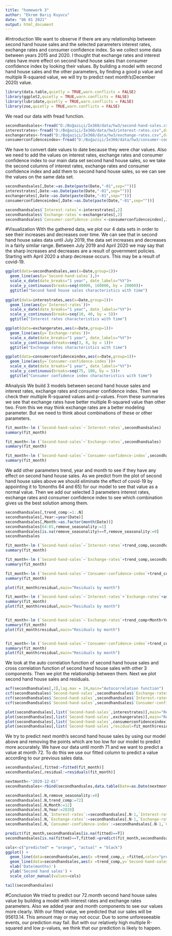 ```yaml
---
title: "homework 3"
author: "Ekrem Barış Kuyucu"
date: "06 01 2021"
output: html_document
---
```


#Introduction
We want to observe if there are any relationship between second hand house sales and the selected parameters interest rates, exchange rates and consumer confidence index. So we collect some data between years 2015 and 2020. I thought that exchange rates and interest rates have more effect on second hand house sales than consumer confidence index by looking their values. By building a model with second hand house sales and the other parameters, by finding a good p value and multiple R-squared value, we will try to predict next month's(December 2020) value.


```r

library(data.table,quietly = TRUE,warn.conflicts = FALSE)
library(ggplot2,quietly = TRUE,warn.conflicts = FALSE)
library(lubridate,quietly = TRUE,warn.conflicts = FALSE)
library(zoo,quietly = TRUE,warn.conflicts = FALSE)

```


We read our data with fread function.


```r

secondhandsales<-fread("D:/Boğaziçi/İe360/data/hw3/second-hand-sales.csv",drop="V3")
interestrates<-fread("D:/Boğaziçi/İe360/data/hw3/interest-rates.csv",drop="V3")
exchangerates<-fread("D:/Boğaziçi/İe360/data/hw3/exchange-rates.csv",drop="V3")
consumerconfidenceindex<-fread("D:/Boğaziçi/İe360/data/hw3/consumer-confidence-index.csv",drop="V3")

```


We have to convert date values to date because they were char values. Also we need to add the values on interest rates, exchange rates and consumer confidence index to our main data set second hand house sales, so we take the second columns of interest rates, exchange rates and consumer confidence index and add them to second hand house sales, so we can see the values on the same data set. 


```r

secondhandsales[,Date:=as.Date(paste(Date,"-01",sep=""))]
interestrates[,Date:=as.Date(paste(Date,"-01",sep=""))]
exchangerates[,Date:=as.Date(paste(Date,"-01",sep=""))]
consumerconfidenceindex[,Date:=as.Date(paste(Date,"-01",sep=""))]

secondhandsales$`Interest-rates`<-interestrates[,2]
secondhandsales$`Exchange-rates`<-exchangerates[,2]
secondhandsales$`Consumer-confidence-index`<-consumerconfidenceindex[,2]

```


#Visualization
With the gathered data, we plot our 4 data sets in order to see their increases and decreases over time. We can see that in second hand house sales data until July 2019, the data set increases and decreases in a fairly similar range. Between July 2019 and April 2020 we may say that the sharp increases and decreases are a result of government policies. Starting with April 2020 a sharp decrease occurs. This may be a result of covid-19.


```r

ggplot(data=secondhandsales,aes(x=Date,group=1))+
  geom_line(aes(y=`Second-hand-sales`),)+
  scale_x_date(date_breaks="1 year", date_labels="%Y")+
  scale_y_continuous(breaks=seq(40000, 160000, by = 20000))+
  ggtitle("Second hand house sales characteristics with time")
  
ggplot(data=interestrates,aes(x=Date,group=1))+
  geom_line(aes(y=`Interest-rates`))+
  scale_x_date(date_breaks="1 year", date_labels="%Y")+
  scale_y_continuous(breaks=seq(10, 40, by = 5))+
  ggtitle("Interest rates characteristics with time")

ggplot(data=exchangerates,aes(x=Date,group=1))+
  geom_line(aes(y=`Exchange-rates`))+
  scale_x_date(date_breaks="1 year", date_labels="%Y")+
  scale_y_continuous(breaks=seq(3, 8, by = 1))+
  ggtitle("Exchange rates characteristics with time")

ggplot(data=consumerconfidenceindex,aes(x=Date,group=1))+
  geom_line(aes(y=`Consumer-confidence-index`))+
  scale_x_date(date_breaks="1 year", date_labels="%Y")+
  scale_y_continuous(breaks=seq(75, 100, by = 5))+
  ggtitle("Consumer confidence index characteristics with time")

```


#Analysis
We build 3 models between second hand house sales and interest rates, exchange rates and consumer confidence index. Then we check their multiple R-squared values and p-values. From these summaries we see that exchange rates have better multiple R-squared value than other two. From this we may think exchange rates are a better modeling parameter. But we need to think about combinations of these or other parameters.


```r

fit_month<-lm (`Second-hand-sales`~`Interest-rates`,secondhandsales)
summary(fit_month)

fit_month<-lm (`Second-hand-sales`~`Exchange-rates`,secondhandsales)
summary(fit_month)

fit_month<-lm (`Second-hand-sales`~`Consumer-confidence-index`,secondhandsales)
summary(fit_month)

```


We add other parameters trend, year and month to see if they have any effect on second hand house sales. As we predict from the plot of second hand house sales above we should eliminate the effect of covid-19 by appointing it to 1(months 64 and 65) for our model to see that value as a normal value. Then we add our selected 3 parameters interest rates, exchange rates and consumer confidence index to see which combination gives us the best solution among them. 


```r

secondhandsales[,trend_comp:=1:.N]
secondhandsales[,Year:=year(Date)]
secondhandsales[,Month:=as.factor(month(Date))]
secondhandsales[64:65,remove_seasonality:=1]
secondhandsales[is.na(remove_seasonality)==T,remove_seasonality:=0]
secondhandsales

fit_month<-lm (`Second-hand-sales`~`Interest-rates`+trend_comp,secondhandsales)
summary(fit_month)

fit_month<-lm (`Second-hand-sales`~`Exchange-rates`+trend_comp,secondhandsales)
summary(fit_month)

fit_month<-lm (`Second-hand-sales`~`Consumer-confidence-index`+trend_comp,secondhandsales)
summary(fit_month)

plot(fit_month$residual,main="Residuals by month")

fit_month<-lm (`Second-hand-sales`~`Interest-rates`+`Exchange-rates`+as.factor(Month)+Year+trend_comp+as.factor(remove_seasonality),secondhandsales)
summary(fit_month)
plot(fit_month$residual,main="Residuals by month")


fit_month<-lm (`Second-hand-sales`~`Exchange-rates`+trend_comp+Month+Year,secondhandsales)
summary(fit_month)
plot(fit_month$residual,main="Residuals by month")


fit_month<-lm (`Second-hand-sales`~`Consumer-confidence-index`+trend_comp+Month+Year,secondhandsales)
summary(fit_month)
plot(fit_month$residual,main="Residuals by month")

```


We look at the auto correlation function of second hand house sales and cross correlation function of second hand house sales with other 3 components. Then we plot the relationship between them. Next we plot second hand house sales and residuals.


```r
acf(secondhandsales[,2],lag.max = 24,main="Autocorrelation function")
ccf(secondhandsales$`Second-hand-sales`,secondhandsales$`Exchange-rates`,main="Cross correlation between second hand sales and exchange rates function")
ccf(secondhandsales$`Second-hand-sales`,secondhandsales$`Interest-rates`,main="Cross correlation between second hand sales and interest rates function")
ccf(secondhandsales$`Second-hand-sales`,secondhandsales$`Consumer-confidence-index`,main="Cross correlation between second hand sales and consumer confidence index function")

plot(secondhandsales[,list(`Second-hand-sales`,interestrates)],main="Relationship between second hand sales and interest rates")
plot(secondhandsales[,list(`Second-hand-sales`,exchangerates)],main="Relationship between second hand sales and exchange rates")
plot(secondhandsales[,list(`Second-hand-sales`,consumerconfidenceindex)],main="Relationship between second hand sales and consumer confidence index")
plot(secondhandsales[,list(`Second-hand-sales`,residual=fit_month$residual)],main="Relationship between second hand sales and residuals")
```


We try to predict next month's second hand house sales by using our model above and removing the points which are too low for our model to predict more accurately. We have our data until month 71 and we want to predict a value at month 72. To do this we use our fitted column to predict a value according to our previous sales data.


```r

secondhandsales[,fitted:=fitted(fit_month)]
secondhandsales[,residual:=residuals(fit_month)]

nextmonth<-"2020-12-01"
secondhandsales<-rbind(secondhandsales,data.table(Date=as.Date(nextmonth)),fill = T)

secondhandsales[.N,remove_seasonality:=0]
secondhandsales[.N,trend_comp:=72]
secondhandsales[.N,Month:=12]
secondhandsales[.N,Year:=2020]
secondhandsales[.N,`Interest-rates`:=secondhandsales[.N-1,`Interest-rates`]]
secondhandsales[.N,`Exchange-rates`:=secondhandsales[.N-1,`Exchange-rates`]]
secondhandsales[.N,`Consumer-confidence-index`:=secondhandsales[.N-1,`Consumer-confidence-index`]]

predict(fit_month,secondhandsales[is.na(fitted)==T])
secondhandsales[is.na(fitted)==T,fitted:=predict(fit_month,secondhandsales[is.na(fitted)==T])]

cols<-c("predicted" = "orange", "actual" = "black")
ggplot() + 
  geom_line(data=secondhandsales,aes(x =trend_comp,y =fitted,color="predicted")) +
  geom_line(data=secondhandsales,aes(x =trend_comp,y=`Second-hand-sales`,color="actual")) +
  xlab('Date(months)')
  ylab('Second hand sales') +
  scale_color_manual(values=cols)

tail(secondhandsales)

```


#Conclusion
We tried to predict our 72.month second hand house sales value by building a model with interest rates and exchange rates parameters. Also we added year and month components to see our values more clearly. With our fitted value, we predicted that our sales will be 95613.14. This amount may or may not occur. Due to some unforeseeable events, our prediction may fail. But with our relatively high multiple R-squared and low p-values, we think that our prediction is likely to happen.



